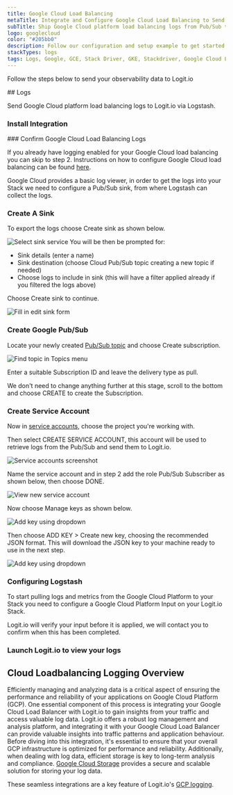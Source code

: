 ```yaml
---
title: Google Cloud Load Balancing
metaTitle: Integrate and Configure Google Cloud Load Balancing to Send Logs
subTitle: Ship Google Cloud platform load balancing logs from Pub/Sub to Logstash
logo: googlecloud
color: "#205bb0"
description: Follow our configuration and setup example to get started with shipping Google Cloud Load Balancing logs to Lostash for monitoring and analysis in Logit.io. 
stackTypes: logs
tags: Logs, Google, GCE, Stack Driver, GKE, Stackdriver, Google Cloud Load Balancing, GCP, Compute, Googlecloudloadbalancing
---
```


Follow the steps below to send your observability data to Logit.io

<Steps>
  ## Logs

  Send Google Cloud platform load balancing logs to Logit.io via Logstash.
  
  ### Install Integration
  <InstallIntegration/>
  ### Confirm Google Cloud Load Balancing Logs

  If you already have logging enabled for your Google Cloud load balancing you can skip to step 2. 
  Instructions on how to configure Google Cloud load balancing can 
  be found [here](https://cloud.google.com/load-balancing/docs/https/https-logging-monitoring).

  Google Cloud provides a basic log viewer, in order to get the logs into your Stack we need to configure a Pub/Sub sink, 
  from where Logstash can collect the logs.

  ### Create A Sink

  To export the logs choose Create sink as shown below.

  ![Select sink service](@/images/integrations/google-pubsub/gcp-ss2.png)
  You will be then be prompted for:
  - Sink details (enter a name)
  - Sink destination (choose Cloud Pub/Sub topic creating a new topic if needed)
  - Choose logs to include in sink (this will have a filter applied already if you filtered the logs above)

  Choose Create sink to continue.

  ![Fill in edit sink form](@/images/integrations/google-pubsub/gcp-ss3.png)

  ### Create Google Pub/Sub

  Locate your newly created [Pub/Sub topic](https://console.cloud.google.com/cloudpubsub/topic/) and choose Create subscription.

  ![Find topic in Topics menu](@/images/integrations/google-pubsub/gcp-ss5.png)
  
  Enter a suitable Subscription ID and leave the delivery type as pull.

  We don't need to change anything further at this stage, scroll to the bottom and choose CREATE to create the Subscription.

  ### Create Service Account

  Now in [service accounts](https://console.cloud.google.com/iam-admin/serviceaccounts), choose the project you're working with. 
      
  Then select CREATE SERVICE ACCOUNT, this account will be used to retrieve logs from the Pub/Sub and send them to Logit.io.

  ![Service accounts screenshot](@/images/integrations/google-pubsub/gcp-ss8.png)

  Name the service account and in step 2 add the role Pub/Sub Subscriber as shown below, then choose DONE.
  
  ![View new service account](@/images/integrations/google-pubsub/gcp-ss11.png)

  Now choose Manage keys as shown below.

  ![Add key using dropdown](@/images/integrations/google-pubsub/gcp-ss12.png)

  Then choose ADD KEY > Create new key, choosing the recommended JSON format. This will download the JSON key to your machine ready to use in the next step.

  ![Add key using dropdown](@/images/integrations/google-pubsub/gcp-ss13.png)

  ### Configuring Logstash

  To start pulling logs and metrics from the Google Cloud Platform to your Stack you need to configure a Google Cloud Platform Input on your Logit.io Stack.

  <ConfigurePubSub type="" utmSource="Google_Cloud_Load_Balancing" utmMedium="google" utmCampaign="googlecloudloadbalancing"/>

  <Callout type="info">
    Logit.io will verify your input before it is applied, we will contact you to confirm when this has been completed.
  </Callout>

  ### Launch Logit.io to view your logs
  <LaunchStack utmMedium="google" utmCampaign="googlecloudloadbalancing" source="Google_Cloud_Load_Balancing" />
</Steps>

## Cloud Loadbalancing Logging Overview

Efficiently managing and analyzing data is a critical aspect of ensuring the performance and reliability of your applications on Google Cloud Platform (GCP). 
One essential component of this process is integrating your Google Cloud Load Balancer with Logit.io to gain insights from your traffic and access valuable log data. 
Logit.io offers a robust log management and analysis platform, and integrating it with your Google Cloud Load Balancer can provide valuable insights into traffic 
patterns and application behaviour. Before diving into this integration, it's essential to ensure that your overall GCP infrastructure is optimized for performance 
and reliability. Additionally, when dealing with log data, efficient storage is key to long-term analysis and compliance. 
[Google Cloud Storage](/integrations/log-management/google-cloud/storage-audit) provides a secure and scalable solution for storing your log data.

These seamless integrations are a key feature of Logit.io's [GCP logging](https://logit.io/solutions/gcp-logging/).